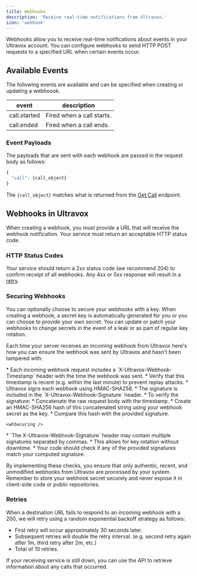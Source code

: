 ```yaml
---
title: Webhooks
description: 'Receive real-time notifications from Ultravox.'
icon: 'webhook'
---
```


Webhooks allow you to receive real-time notifications about events in your Ultravox account. You can configure webhooks to send HTTP POST requests to a specified URL when certain events occur.

## Available Events
The following events are available and can be specified when creating or updating a webhoook.

| event        | description                |
|------------- | -------------------------- |
| call.started | Fired when a call starts.  |
| call.ended   | Fired when a call ends.    |

### Event Payloads
The payloads that are sent with each webhook are passed in the request body as follows:

```js
{
  "call": {call_object}
}
```

The `{call_object}` matches what is returned from the [Get Call](/api-reference/calls/calls-get) endpoint.

## Webhooks in Ultravox
When creating a webhook, you must provide a URL that will receive the webhook notification. Your service must return an acceptable HTTP status code.

### HTTP Status Codes
Your service should return a 2xx status code (we recommend 204) to confirm receipt of all webhooks. Any 4xx or 5xx response will result in a [retry](#retries).

### Securing Webhooks
You can optionally choose to secure your webhooks with a key. When creating a webhook, a secret key is automatically generated for you or you can choose to provide your own secret. You can update or patch your webhooks to change secrets in the event of a leak or as part of regular key rotation.

Each time your server receives an incoming webhook from Ultravox here's how you can ensure the webhook was sent by Ultravox and hasn't been tampered with:


<Steps>
  <Step title="Timestamp Verification">
    * Each incoming webhook request includes a `X-Ultravox-Webhook-Timestamp` header with the time the webhook was sent.
    * Verify that this timestamp is recent (e.g. within the last minute) to prevent replay attacks.
  </Step>
  <Step title="Signature Verification">
    * Ultravox signs each webhook using HMAC-SHA256.
    * The signature is included in the `X-Ultravox-Webhook-Signature` header.
    * To verify the signature:
      * Concatenate the raw request body with the timestamp.
      * Create an HMAC-SHA256 hash of this concatenated string using your webhook secret as the key.
      * Compare this hash with the provided signature.

    <whSecuring />
    
  </Step>
  <Step title="Multiple Signatures">
    * `The X-Ultravox-Webhook-Signature` header may contain multiple signatures separated by commas.
    * This allows for key rotation without downtime.
    * Your code should check if any of the provided signatures match your computed signature.
  </Step>
</Steps>

By implementing these checks, you ensure that only authentic, recent, and unmodified webhooks from Ultravox are processed by your system.
Remember to store your webhook secret securely and never expose it in client-side code or public repositories.


### Retries
When a destination URL fails to respond to an incoming webhook with a 200, we will retry using a random exponential backoff strategy as follows:

* First retry will occur approximately 30 seconds later.
* Subsequent retries will double the retry interval. (e.g. second retry again after 1m, third retry after 2m, etc.)
* Total of 10 retries.

If your receiving service is still down, you can use the API to retrieve information about any calls that occurred.
